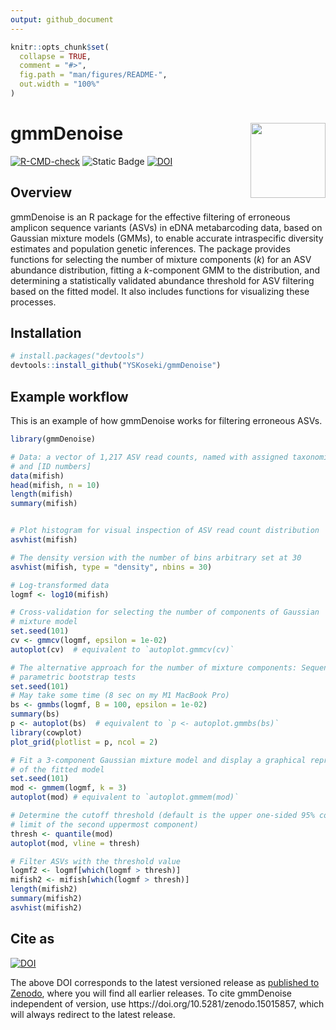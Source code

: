 ```yaml
---
output: github_document
---
```


<!-- README.md is generated from README.Rmd. Please edit that file -->

```r
knitr::opts_chunk$set(
  collapse = TRUE,
  comment = "#>",
  fig.path = "man/figures/README-",
  out.width = "100%"
)
```

# gmmDenoise <img src="man/figures/logo.png" align="right" width="120" />

<!-- badges: start -->
[![R-CMD-check](https://github.com/YSKoseki/gmmDenoise/actions/workflows/R-CMD-check.yaml/badge.svg)](https://github.com/YSKoseki/gmmDenoise/actions/workflows/R-CMD-check.yaml)
![Static Badge](https://img.shields.io/badge/license-GPL_(%3E%3D_2)-blue)
[![DOI](https://zenodo.org/badge/489551728.svg)](https://zenodo.org/badge/latestdoi/489551728)
<!-- badges: end -->

## Overview

gmmDenoise is an R package for the effective filtering of erroneous amplicon sequence variants (ASVs) in eDNA metabarcoding data, based on Gaussian mixture models (GMMs), to enable accurate intraspecific diversity estimates and population genetic inferences. The package provides functions for selecting the number of mixture components (*k*) for an ASV abundance distribution, fitting a *k*-component GMM to the distribution, and determining a statistically validated abundance threshold for ASV filtering based on the fitted model. It also includes functions for visualizing these processes.

## Installation

```r
# install.packages("devtools")
devtools::install_github("YSKoseki/gmmDenoise")
```

## Example workflow

This is an example of how gmmDenoise works for filtering erroneous ASVs.

```r
library(gmmDenoise)
```

```r
# Data: a vector of 1,217 ASV read counts, named with assigned taxonomic names
# and [ID numbers]
data(mifish)
head(mifish, n = 10)
length(mifish)
summary(mifish)


# Plot histogram for visual inspection of ASV read count distribution
asvhist(mifish)

# The density version with the number of bins arbitrary set at 30
asvhist(mifish, type = "density", nbins = 30)

# Log-transformed data
logmf <- log10(mifish)

# Cross-validation for selecting the number of components of Gaussian
# mixture model
set.seed(101)
cv <- gmmcv(logmf, epsilon = 1e-02)
autoplot(cv)  # equivalent to `autoplot.gmmcv(cv)`

# The alternative approach for the number of mixture components: Sequential
# parametric bootstrap tests 
set.seed(101)
# May take some time (8 sec on my M1 MacBook Pro)
bs <- gmmbs(logmf, B = 100, epsilon = 1e-02)
summary(bs)
p <- autoplot(bs)  # equivalent to `p <- autoplot.gmmbs(bs)`
library(cowplot)
plot_grid(plotlist = p, ncol = 2)

# Fit a 3-component Gaussian mixture model and display a graphical representation
# of the fitted model
set.seed(101)
mod <- gmmem(logmf, k = 3)
autoplot(mod) # equivalent to `autoplot.gmmem(mod)`

# Determine the cutoff threshold (default is the upper one-sided 95% confidence 
# limit of the second uppermost component) 
thresh <- quantile(mod)
autoplot(mod, vline = thresh)

# Filter ASVs with the threshold value
logmf2 <- logmf[which(logmf > thresh)]
mifish2 <- mifish[which(logmf > thresh)]
length(mifish2)
summary(mifish2)
asvhist(mifish2)
```

## Cite as

[![DOI](https://zenodo.org/badge/489551728.svg)](https://zenodo.org/badge/latestdoi/489551728)

The above DOI corresponds to the latest versioned release as [published to Zenodo](https://zenodo.org/records/15015857), where you will find all earlier releases. To cite gmmDenoise independent of version, use https://doi.org/10.5281/zenodo.15015857, which will always redirect to the latest release.

<!--
You'll still need to render `README.Rmd` regularly, to keep `README.md` up-to-date. `devtools::build_readme()` is handy for this. You could also use GitHub Actions to re-render `README.Rmd` every time you push. An example workflow can be found here: <https://github.com/r-lib/actions/tree/v1/examples>.
-->

